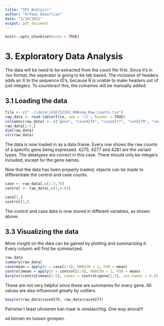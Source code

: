 ```yaml
---
title: "SP1 Analysis"
author: "Orfeas Gkourlias"
date: "3/10/2022"
output: pdf_document
---
```


```r
knitr::opts_chunk$set(echo = TRUE)
```

# 3. Exploratory Data Analysis

The data will be need to be extracted from the count file first. Since it's in .tsv format, the seperator is going to be tab based. The inclusion of headers adds an X to the sequence ID's, because R is unable to make headers out of just integers. To counteract this, the colnames will be manually added.

## 3.1 Loading the data
```r
file <- c("..\\data\\GSE152262_RNAseq_Raw_Counts.tsv")
raw_data <- read.table(file, sep = '\t', header = TRUE)
colnames(raw_data) <- c("gene", "case4275", "case4277", "con4279", "con4280", "con4280a", "case4281")
raw_data[1:5,]
dim(raw_data)
str(raw_data)
```
The data is now loaded in as a data frame. Every row shows the raw counts of a specific gene being expressed. 4275, 4277 and 4281 are the variant types. The datatypes are correct in this case. There should only be integers included, except for the gene names.

Now that the data has been properly loaded, objects can be made to differentiate the control and case counts. 

```r
case <- raw_data[,c(1:3,7)]
control <- raw_data[,c(1,4:6)]

case[1,]
control[1,]
```

The control and case data is now stored in different variables, as shown above.

## 3.3 Visualizing the data
More insight on the data can be gained by plotting and summarizing it.
Every column will first be summarized.

```r
raw_data
summary(raw_data)
case$mean = apply(X = case[2:4], MARGIN = 1, FUN = mean)
control$mean = apply(X = control[2:4], MARGIN = 1, FUN = mean)
barplot(control$mean[1:5], names = control$gene[1:5], cex.names = 0.6)
```
These are not very helpful since these are summaries for every gene. All values are also influenced greatly by outliers.


```r
boxplot(raw_data$case4275, raw_data$case4277)
```

Pairwise t teast uitvoeren kan maar is omslaschtig.
One way anova!!!

sd binnen en tussen groepen.